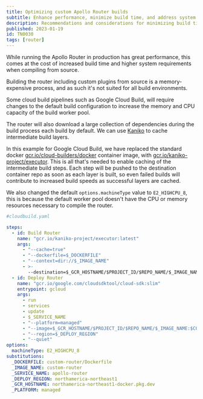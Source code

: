 ```yaml
---
title: Optimizing custom Apollo Router builds
subtitle: Enhance performance, minimize build time, and address system requirements
description: Recommendations and considerations for minimizing build time when using custom Apollo Router builds.
published: 2023-01-19
id: TN0030
tags: [router]
---
```


While running the Apollo Router in production has great performance, this comes at the cost of increased build time and higher system requirements when compiling from source.

Building the router including custom plugins from source is a memory-expensive process, and as such it's not suited for all build environments.

Some cloud build pipelines such as Google Cloud Build, will require changes to the default build configuration to increase the memory and CPU capacity of the build worker pool.

The router will also download a large collection of dependencies during the build process each build by default. We can use [Kaniko](https://github.com/GoogleContainerTools/kaniko) to cache intermediate build layers.

In this example for Google Cloud Build, we have replaced the standard docker [gcr.io/cloud-builders/docker](http://gcr.io/cloud-builders/docker) container image, with [gcr.io/kaniko-project/executor](http://gcr.io/kaniko-project/executor).
This is all that's needed to enable caching of the intermediate build steps. Each step will be pushed to the destination container repo as soon as each layer is built, so even failed builds will contribute to increased build speeds as successful layers are cached.

We also changed the default `options.machineType` value to `E2_HIGHCPU_8`, this is because the default worker pool doesn't have the CPU or memory resources necessary to compile the router.

```yaml
#cloudbuild.yaml

steps:
  - id: Build Router
    name: "gcr.io/kaniko-project/executor:latest"
    args:
      - "--cache=true"
      - "--dockerfile=$_DOCKERFILE"
      - "--context=dir://$_IMAGE_NAME"
      - >-
        --destination=$_GCR_HOSTNAME/$PROJECT_ID/$REPO_NAME/$_IMAGE_NAME:$COMMIT_SHA
  - id: Deploy Router
    name: "gcr.io/google.com/cloudsdktool/cloud-sdk:slim"
    entrypoint: gcloud
    args:
      - run
      - services
      - update
      - $_SERVICE_NAME
      - "--platform=managed"
      - "--image=$_GCR_HOSTNAME/$PROJECT_ID/$REPO_NAME/$_IMAGE_NAME:$COMMIT_SHA"
      - "--region=$_DEPLOY_REGION"
      - "--quiet"
options:
  machineType: E2_HIGHCPU_8
substitutions:
  _DOCKERFILE: custom-router/Dockerfile
  _IMAGE_NAME: custom-router
  _SERVICE_NAME: apollo-router
  _DEPLOY_REGION: northamerica-northeast1
  _GCR_HOSTNAME: northamerica-northeast1-docker.pkg.dev
  _PLATFORM: managed
```
